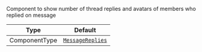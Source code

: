 Component to show number of thread replies and avatars of members who replied on message

| Type          | Default                                                                              |
| ------------- | ------------------------------------------------------------------------------------ |
| ComponentType | [`MessageReplies`](../../../../ui-components/message-components/message-replies.mdx) |

